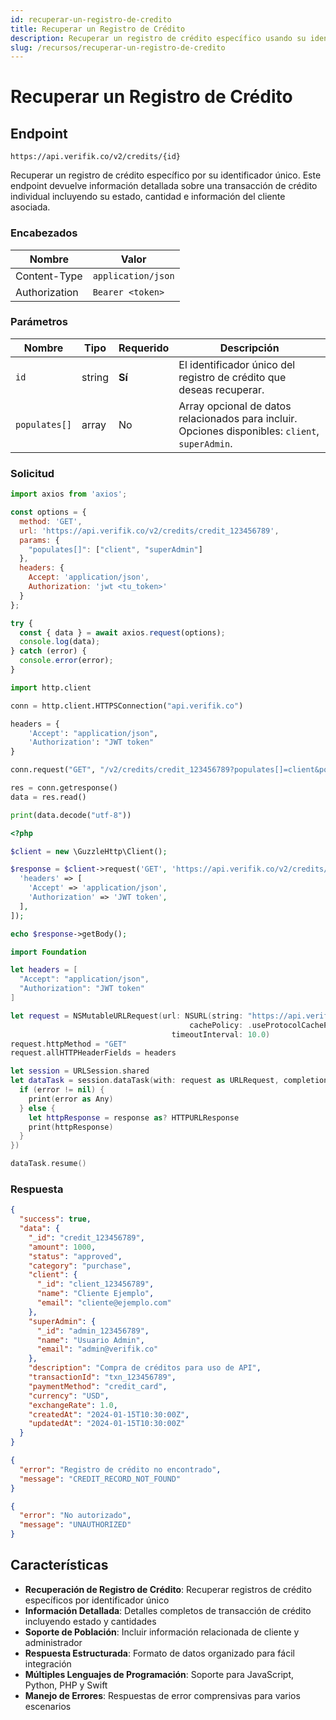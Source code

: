 ```yaml
---
id: recuperar-un-registro-de-credito
title: Recuperar un Registro de Crédito
description: Recuperar un registro de crédito específico usando su identificador único
slug: /recursos/recuperar-un-registro-de-credito
---
```



# Recuperar un Registro de Crédito

## Endpoint

```
https://api.verifik.co/v2/credits/{id}
```

Recuperar un registro de crédito específico por su identificador único. Este endpoint devuelve información detallada sobre una transacción de crédito individual incluyendo su estado, cantidad e información del cliente asociada.

### Encabezados

| Nombre         | Valor              |
| -------------- | ------------------ |
| Content-Type   | `application/json` |
| Authorization  | `Bearer <token>`   |

### Parámetros

| Nombre          | Tipo   | Requerido | Descripción                                                      |
| --------------- | ------ | --------- | ---------------------------------------------------------------- |
| `id`            | string | **Sí**    | El identificador único del registro de crédito que deseas recuperar. |
| `populates[]`   | array  | No        | Array opcional de datos relacionados para incluir. Opciones disponibles: `client`, `superAdmin`. |

### Solicitud

<Tabs>
  <TabItem value="javascript" label="JavaScript">

```javascript
import axios from 'axios';

const options = {
  method: 'GET',
  url: 'https://api.verifik.co/v2/credits/credit_123456789',
  params: {
    "populates[]": ["client", "superAdmin"]
  },
  headers: {
    Accept: 'application/json',
    Authorization: 'jwt <tu_token>'
  }
};

try {
  const { data } = await axios.request(options);
  console.log(data);
} catch (error) {
  console.error(error);
}
```

  </TabItem>
  <TabItem value="python" label="Python">

```python
import http.client

conn = http.client.HTTPSConnection("api.verifik.co")

headers = {
    'Accept': "application/json",
    'Authorization': "JWT token"
}

conn.request("GET", "/v2/credits/credit_123456789?populates[]=client&populates[]=superAdmin", headers=headers)

res = conn.getresponse()
data = res.read()

print(data.decode("utf-8"))
```

  </TabItem>
  <TabItem value="php" label="PHP">

```php
<?php

$client = new \GuzzleHttp\Client();

$response = $client->request('GET', 'https://api.verifik.co/v2/credits/credit_123456789?populates[]=client&populates[]=superAdmin', [
  'headers' => [
    'Accept' => 'application/json',
    'Authorization' => 'JWT token',
  ],
]);

echo $response->getBody();
```

  </TabItem>
  <TabItem value="swift" label="Swift">

```swift
import Foundation

let headers = [
  "Accept": "application/json",
  "Authorization": "JWT token"
]

let request = NSMutableURLRequest(url: NSURL(string: "https://api.verifik.co/v2/credits/credit_123456789?populates[]=client&populates[]=superAdmin")! as URL,
                                        cachePolicy: .useProtocolCachePolicy,
                                    timeoutInterval: 10.0)
request.httpMethod = "GET"
request.allHTTPHeaderFields = headers

let session = URLSession.shared
let dataTask = session.dataTask(with: request as URLRequest, completionHandler: { (data, response, error) -> Void in
  if (error != nil) {
    print(error as Any)
  } else {
    let httpResponse = response as? HTTPURLResponse
    print(httpResponse)
  }
})

dataTask.resume()
```

  </TabItem>
</Tabs>

### Respuesta

<Tabs>
  <TabItem value="200" label="200">

```json
{
  "success": true,
  "data": {
    "_id": "credit_123456789",
    "amount": 1000,
    "status": "approved",
    "category": "purchase",
    "client": {
      "_id": "client_123456789",
      "name": "Cliente Ejemplo",
      "email": "cliente@ejemplo.com"
    },
    "superAdmin": {
      "_id": "admin_123456789",
      "name": "Usuario Admin",
      "email": "admin@verifik.co"
    },
    "description": "Compra de créditos para uso de API",
    "transactionId": "txn_123456789",
    "paymentMethod": "credit_card",
    "currency": "USD",
    "exchangeRate": 1.0,
    "createdAt": "2024-01-15T10:30:00Z",
    "updatedAt": "2024-01-15T10:30:00Z"
  }
}
```

  </TabItem>
  <TabItem value="404" label="404">

```json
{
  "error": "Registro de crédito no encontrado",
  "message": "CREDIT_RECORD_NOT_FOUND"
}
```

  </TabItem>
  <TabItem value="401" label="401">

```json
{
  "error": "No autorizado",
  "message": "UNAUTHORIZED"
}
```

  </TabItem>
</Tabs>

## Características

-   **Recuperación de Registro de Crédito**: Recuperar registros de crédito específicos por identificador único
-   **Información Detallada**: Detalles completos de transacción de crédito incluyendo estado y cantidades
-   **Soporte de Población**: Incluir información relacionada de cliente y administrador
-   **Respuesta Estructurada**: Formato de datos organizado para fácil integración
-   **Múltiples Lenguajes de Programación**: Soporte para JavaScript, Python, PHP y Swift
-   **Manejo de Errores**: Respuestas de error comprensivas para varios escenarios
